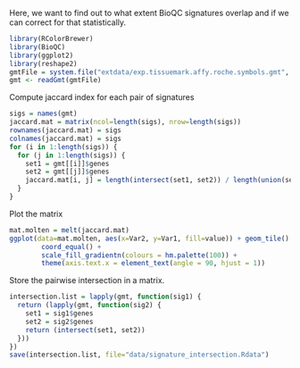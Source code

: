 Here, we want to find out to what extent BioQC signatures overlap 
and if we can correct for that statistically. 

```r
library(RColorBrewer)
library(BioQC)
library(ggplot2)
library(reshape2)
gmtFile = system.file("extdata/exp.tissuemark.affy.roche.symbols.gmt", package="BioQC")
gmt <- readGmt(gmtFile)
```

Compute jaccard index for each pair of signatures
```r
sigs = names(gmt)
jaccard.mat = matrix(ncol=length(sigs), nrow=length(sigs))
rownames(jaccard.mat) = sigs
colnames(jaccard.mat) = sigs
for (i in 1:length(sigs)) {
  for (j in 1:length(sigs)) {
    set1 = gmt[[i]]$genes
    set2 = gmt[[j]]$genes
    jaccard.mat[i, j] = length(intersect(set1, set2)) / length(union(set1, set2))
  }
}

```

Plot the matrix
```r
mat.molten = melt(jaccard.mat)
ggplot(data=mat.molten, aes(x=Var2, y=Var1, fill=value)) + geom_tile() +
        coord_equal() +
        scale_fill_gradientn(colours = hm.palette(100)) +
        theme(axis.text.x = element_text(angle = 90, hjust = 1))
```

Store the pairwise intersection in a matrix. 
```r
intersection.list = lapply(gmt, function(sig1) {
  return (lapply(gmt, function(sig2) {
    set1 = sig1$genes
    set2 = sig2$genes
    return (intersect(set1, set2))
  }))
})
save(intersection.list, file="data/signature_intersection.Rdata")
```

